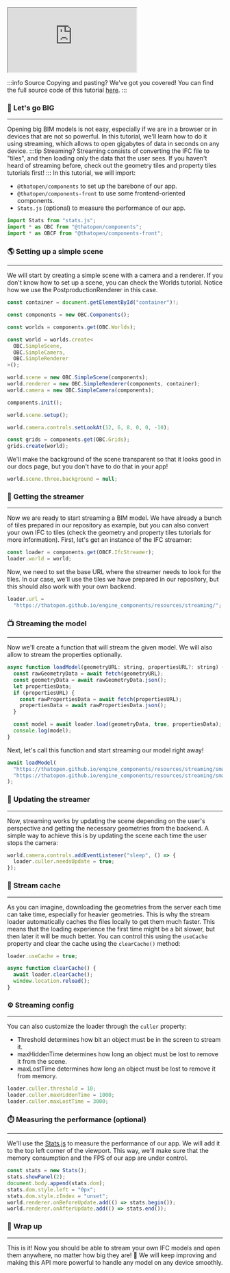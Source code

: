 <iframe src="https://thatopen.github.io/engine_components/examples/IfcStreamer"></iframe>

:::info Source
Copying and pasting? We've got you covered! You can find the full source code of this tutorial [here](https://github.com/ThatOpen/engine_components/blob/main/packages/front/src/fragments/IfcStreamer/example.ts).
:::

### 🐳 Let's go BIG
---
Opening big BIM models is not easy, especially if we are in a browser or in devices that are not so powerful. In this tutorial, we'll learn how to do it using streaming, which allows to open gigabytes of data in seconds on any device.
:::tip Streaming?
Streaming consists of converting the IFC file to "tiles", and then loading only the data that the user sees. If you haven't heard of streaming before, check out the geometry tiles and property tiles tutorials first!
:::
In this tutorial, we will import:
- `@thatopen/components` to set up the barebone of our app.
- `@thatopen/components-front` to use some frontend-oriented components.
- `Stats.js` (optional) to measure the performance of our app.

```js
import Stats from "stats.js";
import * as OBC from "@thatopen/components";
import * as OBCF from "@thatopen/components-front";
```
### 🌎 Setting up a simple scene
---
We will start by creating a simple scene with a camera and a renderer. If you don't know how to set up a scene, you can check the Worlds tutorial. Notice how we use the PostproductionRenderer in this case.

```js
const container = document.getElementById("container")!;

const components = new OBC.Components();

const worlds = components.get(OBC.Worlds);

const world = worlds.create<
  OBC.SimpleScene,
  OBC.SimpleCamera,
  OBC.SimpleRenderer
>();

world.scene = new OBC.SimpleScene(components);
world.renderer = new OBC.SimpleRenderer(components, container);
world.camera = new OBC.SimpleCamera(components);

components.init();

world.scene.setup();

world.camera.controls.setLookAt(12, 6, 8, 0, 0, -10);

const grids = components.get(OBC.Grids);
grids.create(world);
```
We'll make the background of the scene transparent so that it looks good in our docs page, but you don't have to do that in your app!

```js
world.scene.three.background = null;
```
### 🧰 Getting the streamer
---
Now we are ready to start streaming a BIM model. We have already a bunch of tiles prepared in our repository as example, but you can also convert your own IFC to tiles (check the geometry and property tiles tutorials for more information). First, let's get an instance of the IFC streamer:

```js
const loader = components.get(OBCF.IfcStreamer);
loader.world = world;
```
Now, we need to set the base URL where the streamer needs to look for the tiles. In our case, we'll use the tiles we have prepared in our repository, but this should also work with your own backend.

```js
loader.url =
  "https://thatopen.github.io/engine_components/resources/streaming/";
```
### 📺 Streaming the model
---
Now we'll create a function that will stream the given model. We will also allow to stream the properties optionally. 

```js
async function loadModel(geometryURL: string, propertiesURL?: string) {
  const rawGeometryData = await fetch(geometryURL);
  const geometryData = await rawGeometryData.json();
  let propertiesData;
  if (propertiesURL) {
    const rawPropertiesData = await fetch(propertiesURL);
    propertiesData = await rawPropertiesData.json();
  }

  const model = await loader.load(geometryData, true, propertiesData);
  console.log(model);
}
```
Next, let's call this function and start streaming our model right away!

```js
await loadModel(
  "https://thatopen.github.io/engine_components/resources/streaming/small.ifc-processed.json",
  "https://thatopen.github.io/engine_components/resources/streaming/small.ifc-processed-properties.json",
);
```
### 🔄️ Updating the streamer
---
Now, streaming works by updating the scene depending on the user's perspective and getting the necessary geometries from the backend. A simple way to achieve this is by updating the scene each time the user stops the camera:

```js
world.camera.controls.addEventListener("sleep", () => {
  loader.culler.needsUpdate = true;
});
```
### 🧠 Stream cache
---
As you can imagine, downloading the geometries from the server each time can take time, especially for heavier geometries. This is why the stream loader automatically caches the files locally to get them much faster. This means that the loading experience the first time might be a bit slower, but then later it will be much better. You can control this using the `useCache` property and clear the cache using the `clearCache()` method:

```js
loader.useCache = true;

async function clearCache() {
  await loader.clearCache();
  window.location.reload();
}
```
### ⚙️ Streaming config
---
You can also customize the loader through the `culler` property:
- Threshold determines how bit an object must be in the screen to stream it.
- maxHiddenTime determines how long an object must be lost to remove it from the scene.
- maxLostTime determines how long an object must be lost to remove it from memory.

```js
loader.culler.threshold = 10;
loader.culler.maxHiddenTime = 1000;
loader.culler.maxLostTime = 3000;
```
### ⏱️ Measuring the performance (optional)
---
We'll use the [Stats.js](https://github.com/mrdoob/stats.js) to measure the performance of our app. We will add it to the top left corner of the viewport. This way, we'll make sure that the memory consumption and the FPS of our app are under control.

```js
const stats = new Stats();
stats.showPanel(2);
document.body.append(stats.dom);
stats.dom.style.left = "0px";
stats.dom.style.zIndex = "unset";
world.renderer.onBeforeUpdate.add(() => stats.begin());
world.renderer.onAfterUpdate.add(() => stats.end());
```
### 🎉 Wrap up
---
This is it! Now you should be able to stream your own IFC models and open them anywhere, no matter how big they are! 💪 We will keep improving and making this API more powerful to handle any model on any device smoothly.


